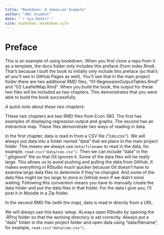 ```yaml
--- 
title: "Bookdown: A Jamaican Example"
author: "481 Student"
date: "`r Sys.Date()`"
site: bookdown::bookdown_site
---
```


# Preface {-}

This is an example of using bookdown. When you first clone a repo from it as a template, the docs folder only includes this preface (from index.Rmd). That's because I built the book to initially only include this preface (so that's all you'll see in GitHub Pages as well). You'll see that in the main project folder there are two additional RMD files, "01-RegressionOutputTables.Rmd" and "02-LeafletMap.Rmd". When you build the book, the output for these two files will be included as two chapters. This demonstrates that you were able to build the book successfully. 

*A quick note about these two chapters:*

THese two chapters are two RMD files from Econ 380. The first has examples of displaying regression output and graphs. The second has an interactive map. These files demonstrate two ways of reading in data.

 In the first chapter, data is read in from a CSV file ("ceo.csv"). We will always put data into a folder named "data" that we place in the main project folder. This means we always use `data/filename` to read in the data, for example, `read.csv("data/ceo.csv")`. Then we can include "data" in the ".gitignore" file so that Git ignores it. Some of the data files will be really large. This allows us to avoid pushing and pulling the data from GitHub. It makes everything in RStudio much quicker because Git doesn't have to examine large data files to determine if they've changed. And some of the data files might be too large to store in GitHub even if we didn't mind waiting. Following this convention  means you have to manually create the data folder and put the data files in that folder. For the data I give you, I'll post it in Moodle in a Zip folder. 

In the second RMD file (with the map), data is read in directly from a URL. 

We will always use this basic setup. ALways open RStudio by opening the .RProj folder so that the working directory is set correctly. Always put a "data" folder in the main project folder and open data using "data/filename", for example, `read.csv("data/ceo.csv")`. 

